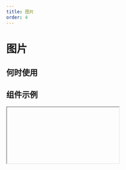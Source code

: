 ```yaml
---
title: 图片
order: 4
---
```


# 图片

## 何时使用

## 组件示例

<Iframe url="https://www.aliwork.com/developer/image-v2?isRenderNav=false" />

## 组件属性

<!-- | 属性名 |  属性 code  | 类型 | 数据示例  | 动态属性 | 备注 |
| :------ | :------ | :------ | :------ | :----- | :----- |
| 图片地址   | src | string | 图片资源地址 | 否 |  | -->
<!-- | 宽  | width | number | 300 | 否 |  | -->
<!-- | 宽度 auto   | autuWidth | number | 300 | 否 |  | -->
<!-- | 高   | height | number | 300 | 否 |  | -->
<!-- | 高度 auto   | autuHeight | number | 300 | 否 |  | -->
<!-- | 摆放方式  | fit | enum | ‘contain’ | 否 |  | -->
<!-- | 圆角   | round | string | ‘8px’ | 否 | | -->
<!-- | 圆角大小 | roundRadius | string | ‘8px’ | 否 | | -->
<!-- | title  | title | string | ’‘ | 否 | 标题 | -->
<!-- | 替代文本  | alt | string | ’‘ | 否 | 图片未加载时的占位文字 | -->
<!-- | 点击事件  | onClick | function | -->


<AttrTable dataSource={[{
  attr: '图片地址', 
  code: 'src', 
  type: 'String', 
  demo: '图片资源地址', 
  dafault:'', 
  desc: ''
}, {
  attr: '宽', 
  code: 'width', 
  type: 'number', 
  demo: '300', 
  dafault:'', 
  desc: ''
}, 
{
  attr: '宽度 auto ', 
  code: 'autuHeight', 
  type: 'number', 
  demo: '300', 
  dafault:'', 
  desc: ''
}, 
{
  attr: '高 ', 
  code: 'height', 
  type: 'number', 
  demo: '300', 
  dafault:'', 
  desc: ''
}, 
{
  attr: '高度 auto ', 
  code: 'autuHeight', 
  type: 'number', 
  demo: '300', 
  dafault:'', 
  desc: ''
}, 
{
  attr: '摆放方式 ', 
  code: 'fit', 
  type: 'enum', 
  demo: '‘contain’', 
  dafault:'', 
  desc: ''
}, 
{
  attr: '圆角 ', 
  code: 'round', 
  type: 'String', 
  demo: '8px', 
  dafault:'', 
  desc: ''
}, 
{
  attr: '圆角大小 ', 
  code: 'roundRadius', 
  type: 'String', 
  demo: '8px', 
  dafault:'', 
  desc: ''
}, 
{
  attr: 'title ', 
  code: 'title', 
  type: 'String', 
  demo: '8px', 
  dafault:'', 
  desc: '标题'
}, 
{
  attr: '替代文本 ', 
  code: 'alt', 
  type: 'String', 
  demo: '8px', 
  dafault:'', 
  desc: '图片未加载时的占位文字'
}, 
{
  attr: '点击事件 ', 
  code: 'onClick', 
  type: 'function', 
  demo: '', 
  dafault:'', 
  desc: ''
}, 
]}
/>